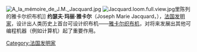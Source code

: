 {{unreferenced|time=2017-01-28T22:50:25+00:00}}
{{Expand language|time=2019-10-03}}
[[File:A_la_mémoire_de_J.M._Jacquard.jpg|right]]
[[File:Jacquard.loom.full.view.jpg|thumb]]里陈列的雅卡尔织布机]]
'''约瑟夫·玛丽·雅卡尔'''（Joseph Marie Jacquard，{{bd|1752年|6月7日|1834年|8月7日|}}），[[法国|法国]][[发明家|发明家]]，设计出人类历史上首台可设计织布机——[[雅卡尔织布机|雅卡尔织布机]]，对将来发展出其他可编程机器（例如计算机）起了重要作用。

{{法國人物小作品}}
{{工業革命}}
{{Authority control}}

{{DEFAULTSORT:Jacquard}}
[[Category:法国发明家|Category:法国发明家]]